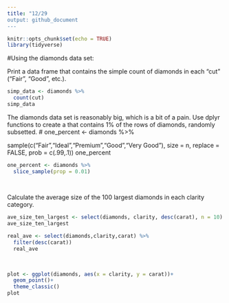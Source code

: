 ```yaml
---
title: "12/29
output: github_document
---
```


```r
knitr::opts_chunk$set(echo = TRUE)
library(tidyverse)
```

#Using the diamonds data set:

Print a data frame that contains the simple count of diamonds in each “cut” (“Fair”, “Good”, etc.).

```r
simp_data <- diamonds %>% 
  count(cut)
simp_data
```

The diamonds data set is reasonably big, which is a bit of a pain. Use dplyr functions to create a that contains 1% of the rows of diamonds, randomly subsetted.
# one_percent <- diamonds %>% 

  sample(c("Fair","Ideal","Premium","Good","Very Good"),
         size = n,
         replace = FALSE,
         prob = c(.99,.1))
one_percent

```r
one_percent <- diamonds %>% 
  slice_sample(prop = 0.01)
  
  

```

Calculate the average size of the 100 largest diamonds in each clarity category.

```r
ave_size_ten_largest <- select(diamonds, clarity, desc(carat), n = 10)
ave_size_ten_largest

```


```r
real_ave <- select(diamonds,clarity,carat) %>% 
  filter(desc(carat))
  real_ave
                   
                   
```

```r
plot <- ggplot(diamonds, aes(x = clarity, y = carat))+
  geom_point()+
  theme_classic()
plot
```

